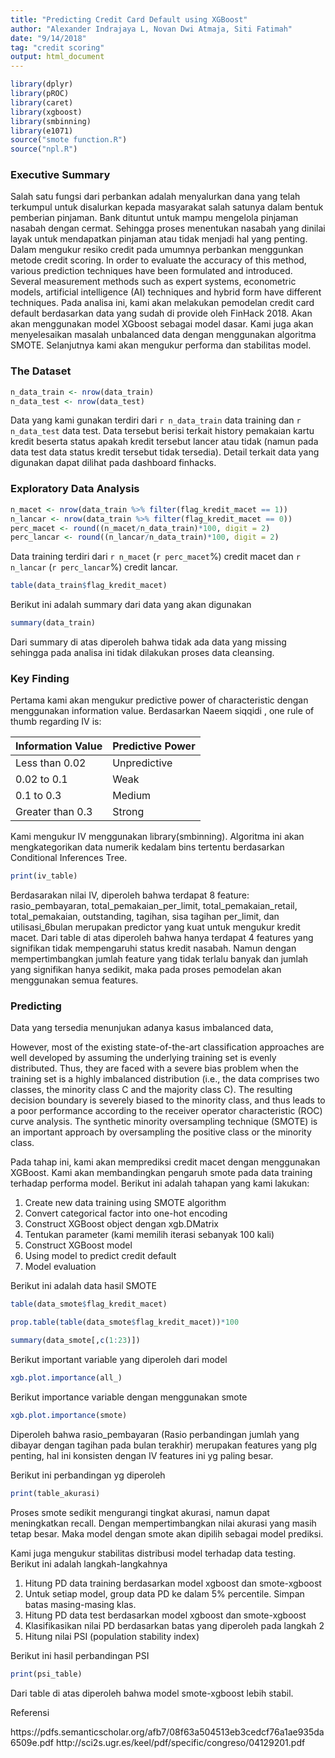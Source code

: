 ```yaml
---
title: "Predicting Credit Card Default using XGBoost"
author: "Alexander Indrajaya L, Novan Dwi Atmaja, Siti Fatimah"
date: "9/14/2018"
tag: "credit scoring"
output: html_document
---
```


```r
library(dplyr)
library(pROC)
library(caret)
library(xgboost)
library(smbinning)
library(e1071)
source("smote function.R")
source("npl.R")
```

### Executive Summary

Salah satu fungsi dari perbankan adalah menyalurkan dana yang telah terkumpul untuk disalurkan kepada masyarakat salah satunya dalam bentuk pemberian pinjaman.  Bank dituntut untuk mampu mengelola pinjaman nasabah dengan cermat. Sehingga proses menentukan nasabah yang dinilai layak untuk mendapatkan pinjaman atau tidak menjadi hal yang penting. Dalam mengukur resiko credit pada umumnya perbankan menggunkan metode credit scoring.
In order to evaluate the accuracy of this method, various prediction techniques have been formulated and introduced. Several measurement methods such as expert systems, econometric models, artificial intelligence (AI) techniques and hybrid form have different techniques.
Pada analisa ini, kami akan melakukan pemodelan credit card default berdasarkan data yang sudah di provide oleh  FinHack 2018. Akan akan menggunakan model XGboost sebagai model dasar. Kami juga akan menyelesaikan masalah unbalanced data dengan menggunakan algoritma SMOTE.  Selanjutnya kami akan mengukur performa dan stabilitas model.


### The Dataset

```r
n_data_train <- nrow(data_train)
n_data_test <- nrow(data_test)
```

Data yang kami gunakan terdiri dari `r n_data_train` data training dan `r n_data_test` data test. Data tersebut berisi terkait history pemakaian kartu kredit beserta status apakah kredit tersebut lancer atau tidak (namun pada data test data status kredit tersebut tidak tersedia). Detail terkait data yang digunakan dapat dilihat pada dashboard finhacks.

### Exploratory Data Analysis

```r
n_macet <- nrow(data_train %>% filter(flag_kredit_macet == 1))
n_lancar <- nrow(data_train %>% filter(flag_kredit_macet == 0))
perc_macet <- round((n_macet/n_data_train)*100, digit = 2)
perc_lancar <- round((n_lancar/n_data_train)*100, digit = 2)
```


Data training terdiri dari `r n_macet` (`r perc_macet`%) credit macet dan `r n_lancar` (`r perc_lancar`%) credit lancar.

```r
table(data_train$flag_kredit_macet)
```

Berikut ini adalah summary dari data yang akan digunakan

```r
summary(data_train)
```

Dari summary di atas diperoleh bahwa tidak ada data yang missing sehingga pada analisa ini tidak dilakukan proses data cleansing.

### Key Finding 

Pertama kami akan mengukur predictive power of characteristic dengan menggunakan information value. Berdasarkan Naeem siqqidi , one rule of thumb regarding IV is:


Information Value | Predictive Power
---|---
Less than 0.02 | Unpredictive
0.02 to 0.1 | Weak
0.1 to 0.3 | Medium 
Greater than 0.3 | Strong

Kami mengukur IV menggunakan library(smbinning). Algoritma ini akan mengkategorikan data numerik kedalam bins tertentu berdasarkan Conditional Inferences Tree.

```r
print(iv_table)
```

Berdasarakan nilai IV, diperoleh bahwa terdapat 8 feature: rasio_pembayaran, total_pemakaian_per_limit, total_pemakaian_retail, total_pemakaian, outstanding, tagihan, sisa tagihan per_limit, dan utilisasi_6bulan merupakan predictor yang kuat untuk mengukur kredit macet. 
Dari table di atas diperoleh bahwa hanya terdapat 4 features yang signifikan tidak mempengaruhi status kredit nasabah. Namun dengan mempertimbangkan jumlah feature yang tidak terlalu banyak dan jumlah yang signifikan hanya sedikit, maka pada proses pemodelan akan menggunakan semua features.

### Predicting 

Data yang tersedia menunjukan adanya kasus imbalanced data, 

However, most of the existing state-of-the-art classification approaches are well developed by assuming the underlying training set is evenly distributed.  Thus, they are faced with a severe bias problem when the training set is a highly imbalanced distribution (i.e., the data comprises two classes, the minority class C and the majority class C). The resulting decision boundary is severely biased to the minority class, and thus leads to a poor performance according to the receiver operator characteristic (ROC) curve analysis. The synthetic minority oversampling technique (SMOTE) is an important approach by oversampling the positive class or the minority class.

Pada tahap ini, kami akan memprediksi credit macet dengan menggunakan XGBoost. Kami akan membandingkan pengaruh smote pada data training terhadap performa model. Berikut ini adalah tahapan yang kami lakukan:

1. Create new data training using SMOTE algorithm 
2. Convert categorical factor into one-hot encoding
3. Construct XGBoost object dengan xgb.DMatrix
4. Tentukan parameter (kami memilih iterasi sebanyak 100 kali)
5. Construct XGBoost model
6. Using model to predict credit default
7. Model evaluation

Berikut ini adalah data hasil SMOTE

```r
table(data_smote$flag_kredit_macet)
```
```r
prop.table(table(data_smote$flag_kredit_macet))*100
```
```r
summary(data_smote[,c(1:23)])
```


Berikut important variable yang diperoleh dari model 

```r
xgb.plot.importance(all_)
```

Berikut importance variable dengan menggunakan smote

```r
xgb.plot.importance(smote)
```

Diperoleh bahwa rasio_pembayaran (Rasio perbandingan jumlah yang dibayar dengan tagihan pada bulan terakhir) merupakan features yang plg penting, hal ini konsisten dengan IV features ini yg paling besar.

Berikut ini perbandingan yg diperoleh

```r
print(table_akurasi)
```

Proses smote sedikit mengurangi tingkat akurasi, namun dapat meningkatkan recall. Dengan mempertimbangkan nilai akurasi yang masih tetap besar. Maka model dengan smote akan dipilih sebagai model prediksi.

Kami juga mengukur stabilitas distribusi model terhadap data testing. Berikut ini adalah langkah-langkahnya

1. Hitung PD data training berdasarkan model xgboost dan smote-xgboost
2. Untuk setiap model, group data PD ke dalam 5% percentile. Simpan batas masing-masing klas.
3. Hitung PD data test berdasarkan model xgboost dan smote-xgboost 
4. Klasifikasikan nilai PD berdasarkan batas yang diperoleh pada langkah 2
5. Hitung nilai PSI (population stability index)

Berikut ini hasil perbandingan PSI
```r
print(psi_table)
```

Dari table di atas diperoleh bahwa model smote-xgboost lebih stabil.

Referensi 

https://pdfs.semanticscholar.org/afb7/08f63a504513eb3cedcf76a1ae935da6509e.pdf
http://sci2s.ugr.es/keel/pdf/specific/congreso/04129201.pdf

